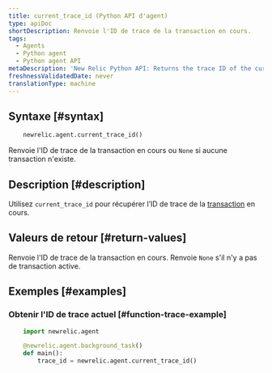 ```yaml
---
title: current_trace_id (Python API d'agent)
type: apiDoc
shortDescription: Renvoie l'ID de trace de la transaction en cours.
tags:
  - Agents
  - Python agent
  - Python agent API
metaDescription: 'New Relic Python API: Returns the trace ID of the current transaction, which is used by some other calls.'
freshnessValidatedDate: never
translationType: machine
---
```


## Syntaxe [#syntax]

```py
    newrelic.agent.current_trace_id()
```

Renvoie l&apos;ID de trace de la transaction en cours ou `None` si aucune transaction n&apos;existe.

## Description [#description]

Utilisez `current_trace_id` pour récupérer l’ID de trace de la [transaction](/docs/accounts-partnerships/education/getting-started-new-relic/glossary#transaction) en cours.

## Valeurs de retour [#return-values]

Renvoie l&apos;ID de trace de la transaction en cours. Renvoie `None` s&apos;il n&apos;y a pas de transaction active.

## Exemples [#examples]

### Obtenir l&apos;ID de trace actuel [#function-trace-example]

```py
    import newrelic.agent

    @newrelic.agent.background_task()
    def main():
        trace_id = newrelic.agent.current_trace_id()
```